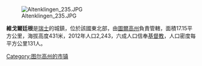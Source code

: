 {{Coord|47.59760620000001|9.0313547|type:city_source:GoogleMaps|display=title}}
[[Image:Altenklingen_235.JPG|right]]

'''維戈爾廷根'''是[[瑞士|瑞士]]的城鎮，位於該國東北部，由[[圖爾高州|圖爾高州]]負責管轄，面積17.15平方公里，海拔高度431米，2012年人口2,243，六成人口信奉[[基督教|基督教]]，人口密度每平方公里131人。

{{Switzerland-geo-stub}}
[[Category:图尔高州的市镇|Category:图尔高州的市镇]]